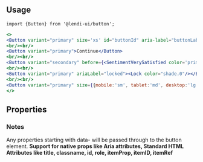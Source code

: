 
## Usage

```
import {Button} from '@lendi-ui/button';
```

```jsx
<>
<Button variant="primary" size='xs' id="buttonId" aria-label="buttonLabel">Continue</Button>
<br/><br/>
<Button variant="primary">Continue</Button>
<br/><br/>
<Button variant="secondary" before={<SentimentVerySatisfied color='primary.500' width='1.5em' height='1.5em' />} after={<Close color='primary.500' width='1.5em' height='1.5em' />}>Continue</Button>
<br/><br/>
<Button variant="primary" ariaLabel="locked"><Lock color="shade.0"/></Button>
<br/><br/>
<Button variant="primary" size={{mobile:'sm', tablet:'md', desktop:'lg'}}>Continue</Button>
</>
```

## Properties

<PropTable>
  <PropTable.Entry name="after" type="React.ReactNode" description="Content after the button label"/>
  <PropTable.Entry name="ariaLabel" type="string" description="Ensure you add a label for buttons that do not contain text. If not provided (and the children of button is text) this is automatically added"/>
  <PropTable.Entry name="before" type="React.ReactNode" description="Content before the button label"/>
  <PropTable.Entry name="children" type="React.ReactNode" description="The button content"/>
  <PropTable.Entry name="className"  defaultValue="" type="string" description="External classname to override style of the component"/>
  <PropTable.Entry name="href" type="string" description="URL to link to"/>
  <PropTable.Entry name="isDisabled" type="boolean" defaultValue={false} description="Whether the button responds to user input"/>
  <PropTable.Entry name="isFullWidth" type="boolean" defaultValue={false} description="Whether the button takes up the full width of the container"/>
  <PropTable.Entry name="isInverse" type="boolean" defaultValue={false} description="Whether the button is inversed"/>
  <PropTable.Entry name="onClick" type="(event:React.SyntheticEvent) => void" description="Handle the click event"/>
  <PropTable.Entry name="size" type={`"xs" | "sm" | "md" | "lg"`} defaultValue="md" description="The button size"/>
  <PropTable.Entry name="variant" type={`"primary" | "secondary" | "emphasis" | "empty"`} description="The button type"/>
</PropTable>


### Notes
Any properties starting with data- will be passed through to the button element.
<b>Support for native props like Aria attributes, Standard HTML Attributes like title, classname, id, role, itemProp, itemID, itemRef</b>

```
